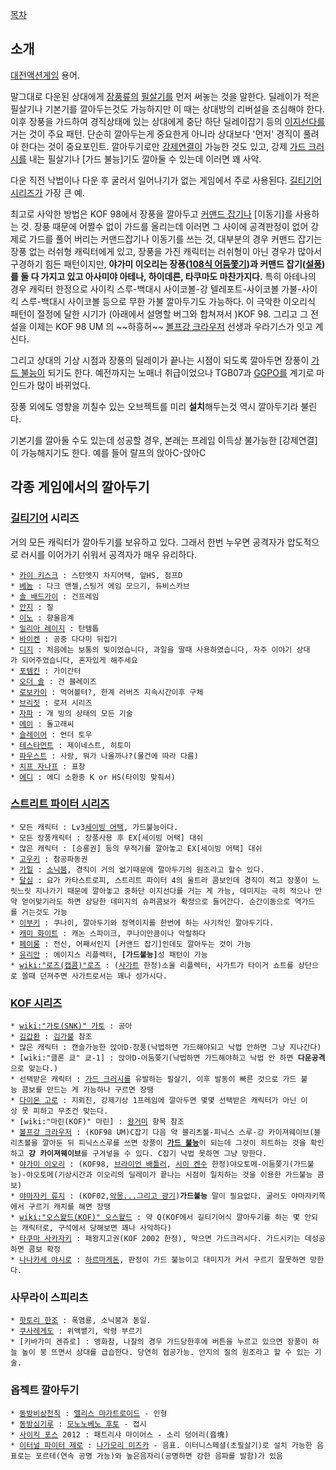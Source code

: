 [[목차]]

== 소개 ==
[[대전액션게임]] 용어.

말그대로 다운된 상대에게 [[장풍]]류의 [[필살기]]를 먼저 써놓는 것을 말한다. 딜레이가 적은 필살기나 기본기를 깔아두는것도 가능하지만 이 때는 상대방의 리버설을 조심해야 한다. 이후 장풍을 가드하여 경직상태에 있는 상대에게 중단 하단 딜레이잡기 등의 [[이지선다]]를 거는 것이 주요 패턴. 단순히 깔아두는게 중요한게 아니라 상대보다 '먼저' 경직이 풀려야 한다는 것이 중요포인트. 깔아두기로만 [[강제연결]]이 가능한 것도 있고, 강제 [[가드 크러시]]를 내는 필살기나 [가드 불능]기도 깔아둘 수 있는데 이러면 꽤 사악.

다운 직전 낙법이나 다운 후 굴러서 일어나기가 없는 게임에서 주로 사용된다. [[길티기어]]시리즈가 가장 큰 예.

최고로 사악한 방법은 KOF 98에서 장풍을 깔아두고 [[커맨드 잡기]]나 [이동기]를 사용하는 것. 장풍 때문에 어쩔수 없이 가드를 올리는데 이러면 그 사이에 공격판정이 없어 강제로 가드를 풀어 버리는 커맨드잡기나 이동기를 쓰는 것, 대부분의 경우 커맨드 잡기는 장풍 없는 러쉬형 캐릭터에게 있고, 장풍을 가진 캐릭터는 러쉬형이 아닌 경우가 많아서 구경하기 힘든 패턴이지만, '''야가미 이오리는 장풍([[108식 어둠쫓기]])과 커맨드 잡기([[설풍]])를 둘 다 가지고 있고 아사미야 아테나, 하이데른, 타쿠마도 마찬가지다.''' 특히 아테나의 경우 캐릭터 한정으로 사이킥 스루-백대시 사이코볼-강 텔레포트-사이코볼 가불-사이킥 스루-백대시 사이코볼 등으로 무한 가불 깔아두기도 가능하다. 이 극악한 이오리식 패턴이 절정에 달한 시기가 (아래에서 설명할 버그와 합쳐져서 )KOF 98. 그리고 그 전설을 이제는 KOF 98 UM 의 ~~하흥허~~ [[볼프강 크라우저]] 선생과 우라기스가 잇고 계신다. 

그리고 상대의 기상 시점과 장풍의 딜레이가 끝나는 시점이 되도록 깔아두면 장풍이 [[가드 불능]]이 되기도 한다. 예전까지는 노매너 취급이었으나 TGB07과 [[GGPO]]를 계기로 마인드가 많이 바뀌었다. 

장풍 외에도 영향을 끼칠수 있는 오브젝트를 미리 '''설치'''해두는것 역시 깔아두기라 불린다. 

기본기를 깔아둘 수도 있는데 성공할 경우, 본래는 프레임 이득상 불가능한 [강제연결]이 가능해지기도 한다. 예를 들어 랄프의 앉아C-앉아C
== 각종 게임에서의 깔아두기 ==
=== [[길티기어]] 시리즈 ===
거의 모든 캐릭터가 깔아두기를 보유하고 있다. 그래서 한번 누우면 공격자가 압도적으로 러시를 이어가기 쉬워서 공격자가 매우 유리하다.

 * [[카이 키스크]] : 스턴엣지 차지어택, 앞HS, 점프D  
 * [[베놈(길티기어)|베놈]] : 다크 앤젤,스팅거 에임 모으기, 듀비스카브
 * [[솔 배드가이]] : 건프레임
 * [[안지]] : 질
 * [[이노]] : 향울음계
 * [[밀리아 레이지]] : 탄템톱
 * [[바이켄]] : 공중 다다미 뒤집기
 * [[디지(길티기어)|디지]] : 처음에는 보통의 빛이었습니다, 과일을 딸때 사용하였습니다, 자주 이야기 상대가 되어주었습니다, 혼자있게 해주세요
 * [[포템킨]] : 가이간터
 * [[오더 솔]] : 건 블레이즈
 * [[로보카이]] : 먹어볼텨?, 한계 러버즈 지속시간이후 구체 
 * [[브리짓]] : 로저 시리즈
 * [[자파]] : 개 빙의 상태의 모든 기술
 * [[메이(길티기어 시리즈)|메이]] : 돌고래씨 
 * [[슬레이어(길티기어)|슬레이어]] : 언더 토우
 * [[테스타먼트]] : 제이네스트, 히토미
 * [[파우스트(길티기어 시리즈)|파우스트]] : 사랑, 뭐가 나올까나?(물건에 따라 다름) 
 * [[치프 자나프]] : 표창
 * [[에디]] : 에디 소환중 K or HS(타이밍 맞춰서)
=== [[스트리트 파이터 시리즈]] ===
 * 모든 캐릭터 : Lv3[[세이빙 어택]], 가드불능이다.
 * 모든 장풍캐릭터 : 장풍사용 후 EX[세이빙 어택] 대쉬
 * 많은 캐릭터 : [승룡권] 등의 무적기를 깔아놓고 EX[세이빙 어택] 대쉬
 * [[고우키]] : 참공파동권
 * [[가일]] : [[소닉붐]], 경직이 거의 없기때문에 깔아두기의 원조라고 할수 있다.
 * [[달심]] : 요가 카타스트로피, 스트리트 파이터 4의 울트라 콤보인데 경직이 적고 장풍이 느릿느릿 지나가기 때문에 깔아놓고 중하단 이지선다를 거는 게 가능, 데미지는 극히 적으나 만약 얻어맞기라도 하면 상당한 데미지의 슈퍼콤보가 확정으로 들어간다. 순간이동으로 역가드를 거는것도 가능
 * [[이부키]] : 쿠나이, 깔아두기와 정역이지를 한번에 하는 사기적인 깔아두기다.
 * [[캐미 화이트]] : 캐논 스파이크, 쿠나이만큼이나 악랄하다
 * [[페이롱]] : 전신, 어째서인지 [커맨드 잡기]인데도 깔아두는 것이 가능
 * [[유리안]] : 에이지스 리플렉터, '''[가드불능]'''성 패턴이 가능
 * [[wiki:"로즈(캡콤)"로즈]] : ([[사가트]] 한정)소울 리플렉터, 사가트가 타이거 쇼트를 상단으로 쏠때 던져주면 사가트로서는 꽤나 성가시다.
=== [[KOF 시리즈]] ===
 * [[wiki:"가토(SNK)" 가토]] : 공아
 * [[김갑환]] : [[김가불]] 참조
 * 많은 캐릭터 : 캔슬가능한 앉아D-장풍(낙법하면 가드해야되고 낙법 안하면 그냥 지나간다)
 * [wiki:"클론 쿄" 쿄-1] : 앉아D-어둠쫒기(낙법하면 가드해야하고 낙법 안 하면 '''다운공격'''으로 맞는다.)
 * 선택받은 캐릭터 : [[가드 크러시]]를 유발하는 필살기, 이후 발동이 빠른 것으로 가드 불능 콤보를 만드는 게 가능하나 구르면 장땡
 * [[다이몬 고로]] : 지뢰진, 강제기상 1프레임에 깔아두면 몇몇 선택받은 캐릭터가 아닌 이상 못 피하고 무조건 맞는다.
 * [wiki:"마린(KOF)" 마린] : [[왕거미]] 항목 참조
 * [[볼프강 크라우저]] : (KOF98 UM)C잡기 다음 약 블리츠볼-피닉스 스루-강 카이져웨이브(블리츠볼을 깔아둔 뒤 피닉스스루를 쓰면 장풍이 '''[[가드 불능]]'''이 되는데 그것이 히트하는 것을 확인하고 '''강 카이져웨이브'''를 구겨넣을 수 있다. C잡기 낙법 못하면 그냥 망한다.
 * [[야가미 이오리]] : (KOF98, [[브라이언 배틀러]], [[시이 켄수]] 한정)야오토메-어둠쫒기(가드불능)-야오토메(기상시간과 이오리의 딜레이가 끝나는 시점이 일치하는 것을 이용한 가드불능 콤보)
 * [[야마자키 류지]] : (KOF02,[[악몽...그리고 광기]])'''가드불능''' 말이 필요없다. 굴러도 야마자키쪽에서 구르기 캐치를 해면 장땡
 * [[wiki:"오스왈드(KOF)" 오스왈드]] : 약 Q(KOF에서 길티기어식 깔아두기를 하는 몇 안되는 캐릭터로, 구석에서 당해보면 꽤나 사악하다)
 * [[타쿠마 사카자키]] : 패왕지고권(KOF 2002 한정), 막으면 가드크러시다. 가드시키는 데성공하면 콤보 확정 
 * [[나나카세 야시로]] : [[하르마게돈]], 판정이 가드 불능이고 대미지가 커서 구르기 잘못하면 망한다.  
=== 사무라이 스피리츠 ===
 * [[핫토리 한조]] : 폭염룡, 소닉붐과 동일.
 * [[쿠사레게도]] : 위액뱉기, 악령 부르기
 * [키바가미 겐쥬로] : 앵화참, 나찰의 경우 가드당한후에 버튼을 누르고 있으면 장풍이 하늘 높이 붕 뜨면서 상대를 급습한다. 당연히 협공가능. 안지의 질의 원조라고 할 수 있는 기술.
=== 옵젝트 깔아두기 ===
 * [[동방비상천칙]] : [[앨리스 마가트로이드]] - 인형
 * [[동방심기루]] : [[모노노베노 후토]] - 접시
 * [[사이킥 포스]] 2012 : 패트리샤 마이어스 - 소리 덩어리(音塊)
 * [[이터널 파이터 제로]] : [[나가모리 미즈카]] - 음표. 이터니스페셜(초필살기)로 설치 가능한 음표로는 포르테(연속 공명 가능)와 높은음자리(공명하면 강한 음파를 발함)가 있음
